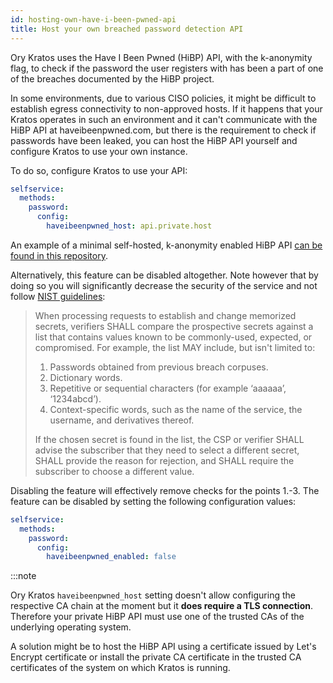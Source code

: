 ```yaml
---
id: hosting-own-have-i-been-pwned-api
title: Host your own breached password detection API
---
```


Ory Kratos uses the Have I Been Pwned (HiBP) API, with the k-anonymity flag, to check if the password the user registers with has
been a part of one of the breaches documented by the HiBP project.

In some environments, due to various CISO policies, it might be difficult to establish egress connectivity to non-approved hosts.
If it happens that your Kratos operates in such an environment and it can't communicate with the HiBP API at haveibeenpwned.com,
but there is the requirement to check if passwords have been leaked, you can host the HiBP API yourself and configure Kratos to
use your own instance.

To do so, configure Kratos to use your API:

```yaml title="path/to/kratos/config.yml
selfservice:
  methods:
    password:
      config:
        haveibeenpwned_host: api.private.host
```

An example of a minimal self-hosted, k-anonymity enabled HiBP API
[can be found in this repository](https://github.com/radekg/hibp).

Alternatively, this feature can be disabled altogether. Note however that by doing so you will significantly decrease the security
of the service and not follow [NIST guidelines](https://pages.nist.gov/800-63-3/sp800-63b.html):

> When processing requests to establish and change memorized secrets, verifiers SHALL compare the prospective secrets against a
> list that contains values known to be commonly-used, expected, or compromised. For example, the list MAY include, but isn't
> limited to:
>
> 1. Passwords obtained from previous breach corpuses.
> 2. Dictionary words.
> 3. Repetitive or sequential characters (for example ‘aaaaaa’, ‘1234abcd’).
> 4. Context-specific words, such as the name of the service, the username, and derivatives thereof.
>
> If the chosen secret is found in the list, the CSP or verifier SHALL advise the subscriber that they need to select a different
> secret, SHALL provide the reason for rejection, and SHALL require the subscriber to choose a different value.

Disabling the feature will effectively remove checks for the points 1.-3. The feature can be disabled by setting the following
configuration values:

```yaml title="path/to/kratos/config.yml
selfservice:
  methods:
    password:
      config:
        haveibeenpwned_enabled: false
```

:::note

Ory Kratos `haveibeenpwned_host` setting doesn't allow configuring the respective CA chain at the moment but it **does require a
TLS connection**. Therefore your private HiBP API must use one of the trusted CAs of the underlying operating system.

A solution might be to host the HiBP API using a certificate issued by Let's Encrypt certificate or install the private CA
certificate in the trusted CA certificates of the system on which Kratos is running.
